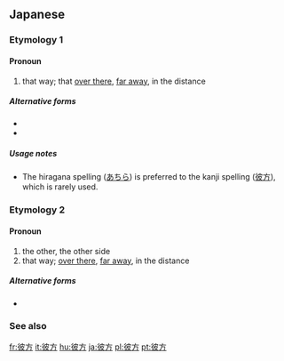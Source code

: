 ==Japanese==
{{ja-kanjitab}}

===Etymology 1===

====Pronoun====
{{ja-pos|pronoun|あちら}}
# that way; that [[over there]], [[far away]], in the distance

=====Alternative forms=====
* {{l|ja|あち}}
* {{l|ja|あっち}}

=====Usage notes=====
* The hiragana spelling ([[あちら]]) is preferred to the kanji spelling ([[彼方]]), which is rarely used.

===Etymology 2===

====Pronoun====
{{ja-pos|pronoun|かなた}}
# the other, the other side
# that way; [[over there]], [[far away]], in the distance

=====Alternative forms=====
* {{l|ja|あなた}}

===See also===
{{Japanese demonstratives}}

[[fr:彼方]]
[[it:彼方]]
[[hu:彼方]]
[[ja:彼方]]
[[pl:彼方]]
[[pt:彼方]]